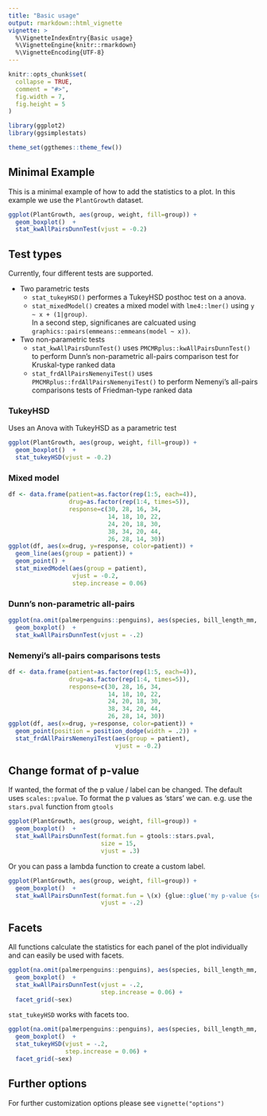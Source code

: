 ```yaml
---
title: "Basic usage"
output: rmarkdown::html_vignette
vignette: >
  %\VignetteIndexEntry{Basic usage}
  %\VignetteEngine{knitr::rmarkdown}
  %\VignetteEncoding{UTF-8}
---
```


```r
knitr::opts_chunk$set(
  collapse = TRUE,
  comment = "#>",
  fig.width = 7,
  fig.height = 5
)
```



```r
library(ggplot2)
library(ggsimplestats)

theme_set(ggthemes::theme_few())
```


## Minimal Example

This is a minimal example of how to add the statistics to a plot. In this example we use the `PlantGrowth` dataset.

```r
ggplot(PlantGrowth, aes(group, weight, fill=group)) +
  geom_boxplot()  +
  stat_kwAllPairsDunnTest(vjust = -0.2)
```


## Test types

Currently, four different tests are supported. 

- Two parametric tests
  - `stat_tukeyHSD()` performes a TukeyHSD posthoc test on a anova.
  - `stat_mixedModel()` creates a mixed model with  `lme4::lmer()` using `y ~ x + (1|group)`.  
     In a second step, significanes are calcuated using `graphics::pairs(emmeans::emmeans(model ~ x))`.
- Two non-parametric tests
  - `stat_kwAllPairsDunnTest()` uses `PMCMRplus::kwAllPairsDunnTest()` to perform Dunn's non-parametric all-pairs comparison test for Kruskal-type ranked data
  - `stat_frdAllPairsNemenyiTest()` uses `PMCMRplus::frdAllPairsNemenyiTest()` to perform Nemenyi's all-pairs comparisons tests of Friedman-type ranked data


### TukeyHSD

Uses an Anova with TukeyHSD as a parametric test

```r
ggplot(PlantGrowth, aes(group, weight, fill=group)) +
  geom_boxplot()  +
  stat_tukeyHSD(vjust = -0.2)
```



### Mixed model

```r
df <- data.frame(patient=as.factor(rep(1:5, each=4)),
                 drug=as.factor(rep(1:4, times=5)),
                 response=c(30, 28, 16, 34,
                            14, 18, 10, 22,
                            24, 20, 18, 30,
                            38, 34, 20, 44,
                            26, 28, 14, 30))
ggplot(df, aes(x=drug, y=response, color=patient)) +
  geom_line(aes(group = patient)) +
  geom_point() +
  stat_mixedModel(aes(group = patient),
                  vjust = -0.2,
                  step.increase = 0.06)
```



### Dunn's non-parametric all-pairs

```r

ggplot(na.omit(palmerpenguins::penguins), aes(species, bill_length_mm, fill=species)) +
  geom_boxplot()  +
  stat_kwAllPairsDunnTest(vjust = -.2)

```

### Nemenyi's all-pairs comparisons tests

```r
df <- data.frame(patient=as.factor(rep(1:5, each=4)),
                 drug=as.factor(rep(1:4, times=5)),
                 response=c(30, 28, 16, 34,
                            14, 18, 10, 22,
                            24, 20, 18, 30,
                            38, 34, 20, 44,
                            26, 28, 14, 30))
ggplot(df, aes(x=drug, y=response, color=patient)) +
  geom_point(position = position_dodge(width = .2)) +
  stat_frdAllPairsNemenyiTest(aes(group = patient),
                              vjust = -0.2)
```


## Change format of p-value

If wanted, the format of the p value / label can be changed. The default uses `scales::pvalue`. To format the p values as 'stars' we can. e.g. use the `stars.pval` function from `gtools`

```r
ggplot(PlantGrowth, aes(group, weight, fill=group)) +
  geom_boxplot()  +
  stat_kwAllPairsDunnTest(format.fun = gtools::stars.pval, 
                          size = 15,
                          vjust = .3)
```

Or you can pass a lambda function to create a custom label.

```r
ggplot(PlantGrowth, aes(group, weight, fill=group)) +
  geom_boxplot()  +
  stat_kwAllPairsDunnTest(format.fun = \(x) {glue::glue('my p-value {scales::pvalue(x)}')},
                          vjust = -.2)
```


## Facets

All functions calculate the statistics for each panel of the plot individually and
can easily be used with facets.

```r

ggplot(na.omit(palmerpenguins::penguins), aes(species, bill_length_mm, fill=species)) +
  geom_boxplot()  +
  stat_kwAllPairsDunnTest(vjust = -.2,
                          step.increase = 0.06) +
  facet_grid(~sex)

```


`stat_tukeyHSD` works with facets too.

```r
ggplot(na.omit(palmerpenguins::penguins), aes(species, bill_length_mm, fill=species)) +
  geom_boxplot()  +
  stat_tukeyHSD(vjust = -.2,
                step.increase = 0.06) +
  facet_grid(~sex)
```

## Further options


For further customization options please see `vignette("options")`
